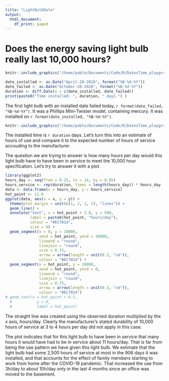 ```yaml
---
title: "LightBulbData"
output:
  html_document:
    df_print: paged
---
```


# Does the energy saving light bulb really last 10,000 hours?

```r
knitr::include_graphics("/home/pablo/Documents/Code/R/DatesTime_playground/images/10000Claim.jpeg")
```

```r
date_installed <- as.Date("April-28-2018", format("%B-%d-%Y"))
date_failed <- as.Date("October-20-2020", format("%B-%d-%Y"))
duration <- diff.Date(x = c(date_installed, date_failed))
print(paste0("Time installed: ", duration, " days.") )
```

The first light bulb with an installed date failed today, `r format(date_failed, "%B-%d-%Y")`. It was a Phillips Mini-Twister model, containing mercury. It was installed on `r format(date_installed, "%B-%d-%Y")`.  

```r
knitr::include_graphics("/home/pablo/Documents/Code/R/DatesTime_playground/images/LightBulb.jpeg")
```

The installed time is `r duration` days.
Let's turn this into an estimate of hours of use and compare it to the expected number of hours of service accouding to the manufacturer.

The question we are trying to answer is how many hours per day would this light bulb have to have been in service to meet the 10,000 hour specification. Let's try to answer it with a plot.


```r
library(ggplot2)
hours_day <- seq(from = 0.25, to = 14, by = 0.05)
hours_service <- rep(duration, times = length(hours_day)) * hours_day
data <- data.frame(x = hours_day, y = hours_service)
hot_point <- 11.0
ggplot(data, aes(x = x, y = y)) +
  theme(plot.margin = unit(c(1, 2, 1, 1), "lines")) +
  geom_line() +
  annotate("text", x = hot_point + 2.0, y = 500,
           label = paste0(hot_point, "hours/day"),
           colour = "#EC7014",
           size = 6) +
  geom_segment(x = 0, y = 10000,
               xend = hot_point, yend = 10000,
               lineend = "round",
               linejoin = "round",
               size = 0.75,
               arrow = arrow(length = unit(0.3, "cm")),
               colour = "#EC7014") +
  geom_segment(x = hot_point, y = 10000,
               xend = hot_point, yend = 0,
               lineend = "round",
               linejoin = "round",
               size = 0.75,
               arrow = arrow(length = unit(0.3, "cm")),
               colour = "#EC7014") 
# geom_text(x = hot_point + 0.5, 
  #           y = 0,
  #           label = hot_point)
```
The straight  line was created using the observed duration multiplied by the _x_ axis, hours/day. Clearly the manufacturer's stated durability of  10,000 hours of service at 3 to 4 hours per day did not apply in this case. 

The plot indicates that for this light bulb to have been in service that many hours it would have had to be in service about 11 hours/day. That is far from being the use pattern we have given this light bulb. We estimate that the light bulb had some 2,500 hours of service at most in the 906 days it was installed, and that accounts for the effect of family members starting to work from home after the COVID-19 pandemic. That increased the use from 3h/day to about 10h/day only in the last 4 months since an office was moved to the basement.